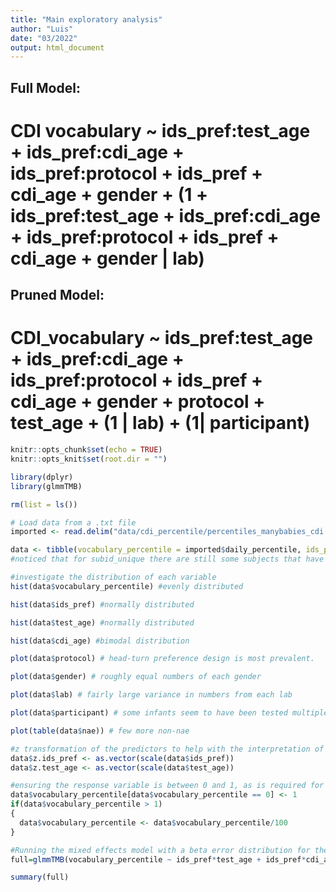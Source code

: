 ```yaml
---
title: "Main exploratory analysis"
author: "Luis"
date: "03/2022"
output: html_document
---
```

## Full Model:
# CDI vocabulary ~  ids_pref:test_age + ids_pref:cdi_age + ids_pref:protocol + ids_pref + cdi_age + gender + (1 + ids_pref:test_age + ids_pref:cdi_age + ids_pref:protocol + ids_pref + cdi_age + gender | lab)
## Pruned Model:
# CDI_vocabulary ~  ids_pref:test_age + ids_pref:cdi_age + ids_pref:protocol + ids_pref + cdi_age + gender + protocol + test_age + (1 | lab) + (1| participant)
```r
knitr::opts_chunk$set(echo = TRUE)
knitr::opts_knit$set(root.dir = "")
```

```r
library(dplyr)
library(glmmTMB)
```

```r
rm(list = ls())

# Load data from a .txt file
imported <- read.delim("data/cdi_percentile/percentiles_manybabies_cdi.txt", stringsAsFactors = TRUE, header = TRUE) 

data <- tibble(vocabulary_percentile = imported$daily_percentile, ids_pref = imported$IDS_pref, test_age = imported$age_days, cdi_age = imported$CDI.agedays, protocol = imported$method, gender = imported$gender, lab = imported$labid, participant = imported$subid_unique, nae = imported$nae)
#noticed that for subid_unique there are still some subjects that have the same id.

#investigate the distribution of each variable
hist(data$vocabulary_percentile) #evenly distributed

hist(data$ids_pref) #normally distributed

hist(data$test_age) #normally distributed

hist(data$cdi_age) #bimodal distribution

plot(data$protocol) # head-turn preference design is most prevalent.

plot(data$gender) # roughly equal numbers of each gender

plot(data$lab) # fairly large variance in numbers from each lab

plot(data$participant) # some infants seem to have been tested multiple times

plot(table(data$nae)) # few more non-nae

#z transformation of the predictors to help with the interpretation of the model.
data$z.ids_pref <- as.vector(scale(data$ids_pref))
data$z.test_age <- as.vector(scale(data$test_age))

#ensuring the response variable is between 0 and 1, as is required for a beta error model.
data$vocabulary_percentile[data$vocabulary_percentile == 0] <- 1
if(data$vocabulary_percentile > 1)
{
  data$vocabulary_percentile <- data$vocabulary_percentile/100
}

#Running the mixed effects model with a beta error distribution for the response variable.
full=glmmTMB(vocabulary_percentile ~ ids_pref*test_age + ids_pref*cdi_age + ids_pref*protocol + gender +(1 | lab) + (1| participant), family=beta_family(link="logit"), data=data)

summary(full)
```

